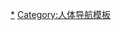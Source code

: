 {{Navbox
| name = 人类体毛
| title = [[人|人类]][[體毛]]
| state = collapsed
| bodyclass = hlist
| basestyle = text-align: center;

| group1 = 分类
| list1 =
* [[頭髮]]
* [[毫毛]]
* [[眉毛]]
* [[睫毛]]
* [[鼻毛]]
* [[耳毛]]
* [[鬍鬚]]
* [[手毛]]
* [[腋毛]]
* [[汗毛]]
* [[指背毛]]
* [[胸毛]]
* [[乳头毛]]
* [[腹毛]]
* [[陰毛]]
* [[肛毛]]
* [[腿毛]]

| group2 = 发型
| list2 =
* [[爆炸头]]
* [[刘海]]

| group4 = [[胡须]]
| list4 =
* [[髭]]
* [[须]]

| group5 = [[理发]]、[[脱毛]]
| list5 =
  {{Navbox |child
   |groupstyle=font-weight:normal;
   | group1 = 化妆品
   | list1 =
* [[脱毛]]
* [[剃毛]]
* [[刮胡刀]]
   | group2 = 疾病
   | list2 =
* [[脱发]]
* [[先天性遗传多毛症]]
* [[拔毛癖]]
  }}

| group7 = 护发产品
| list7 =
* [[梳子]]
* [[护发素]]
* [[发胶]]
* [[发蜡]]

| group8 = 护发技术
| list8 =
* [[染发]]

| group9 = 健康与医疗
| list9 =
* [[毛囊]]
* [[毛发学]]

| group10 = 相关话题
| list10 =
* [[理发师]]
}}<noinclude>
[[Category:人類毛髮|*]]
[[Category:人体导航模板]]
</noinclude>